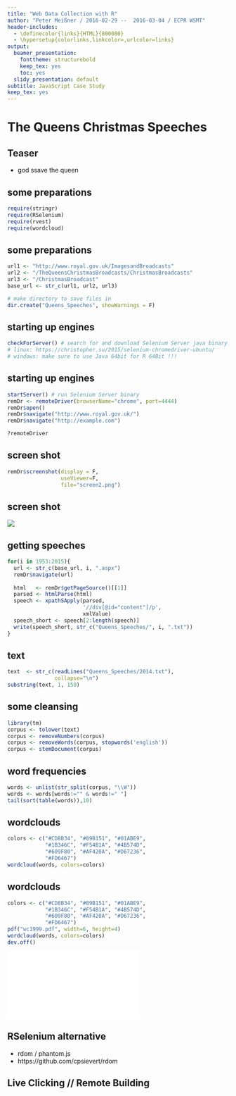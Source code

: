 ```yaml
---
title: "Web Data Collection with R"
author: "Peter Meißner / 2016-02-29 --  2016-03-04 / ECPR WSMT"
header-includes:
  - \definecolor{links}{HTML}{800080}
  - \hypersetup{colorlinks,linkcolor=,urlcolor=links}
output:
  beamer_presentation:
    fonttheme: structurebold
    keep_tex: yes
    toc: yes
  slidy_presentation: default
subtitle: JavaScript Case Study
keep_tex: yes
---
```


# The Queens Christmas Speeches

## Teaser

- god ssave the queen

## some preparations
```r
require(stringr)
require(RSelenium)
require(rvest)
require(wordcloud)
```

## some preparations
```r
url1 <- "http://www.royal.gov.uk/ImagesandBroadcasts"
url2 <- "/TheQueensChristmasBroadcasts/ChristmasBroadcasts"
url3 <- "/ChristmasBroadcast"
base_url <- str_c(url1, url2, url3)

# make directory to save files in 
dir.create("Queens_Speeches", showWarnings = F)
```


## starting up engines
```r
checkForServer() # search for and download Selenium Server java binary.  Only need to run once.
# linux: https://christopher.su/2015/selenium-chromedriver-ubuntu/
# windows: make sure to use Java 64bit for R 64Bit !!!
```

## starting up engines
```r
startServer() # run Selenium Server binary
remDr <- remoteDriver(browserName="chrome", port=4444)
remDr$open()
remDr$navigate("http://www.royal.gov.uk/") 
remDr$navigate("http://example.com") 

?remoteDriver
```



## screen shot
```r
remDr$screenshot(display = F, 
                 useViewer=F, 
                 file="screen2.png")
```

## screen shot
![](screen1.png)


## getting speeches
```r
for(i in 1953:2015){
  url <- str_c(base_url, i, ".aspx")
  remDr$navigate(url)   
  
  html   <- remDr$getPageSource()[[1]]
  parsed <- htmlParse(html)
  speech <- xpathSApply(parsed, 
                        '//div[@id="content"]/p', 
                        xmlValue)
  speech_short <- speech[2:length(speech)]
  write(speech_short, str_c("Queens_Speeches/", i, ".txt"))
}
```

## text
```r
text  <- str_c(readLines("Queens_Speeches/2014.txt"),
               collapse="\n")
substring(text, 1, 150)
```

## some cleansing
```r
library(tm)
corpus <- tolower(text)
corpus <- removeNumbers(corpus)
corpus <- removeWords(corpus, stopwords('english'))
corpus <- stemDocument(corpus)
```

## word frequencies
```r
words <- unlist(str_split(corpus, "\\W"))
words <- words[words!="" & words!=" "]
tail(sort(table(words)),10)
```


## wordclouds
```r
colors <- c("#CD8B34", "#89B151", "#01ABE9", 
            "#1B346C", "#F54B1A", "#4B574D",
            "#609F80", "#AF420A", "#D67236",
            "#FD6467")
wordcloud(words, colors=colors)
```

## wordclouds
```r
colors <- c("#CD8B34", "#89B151", "#01ABE9", 
            "#1B346C", "#F54B1A", "#4B574D",
            "#609F80", "#AF420A", "#D67236",
            "#FD6467")
pdf("wc1999.pdf", width=6, height=4)
wordcloud(words, colors=colors)
dev.off()
```
![](wc1999.pdf)



## RSelenium alternative

- rdom / phantom.js
- https://github.com/cpsievert/rdom 

## Live Clicking // Remote Building


















